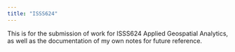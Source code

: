 ```yaml
---
title: "ISSS624"
---
```


This is for the submission of work for ISSS624 Applied Geospatial Analytics, as well as the documentation of my own notes for future reference.
